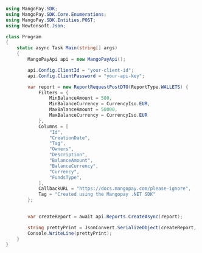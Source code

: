 ```csharp .NET 
using MangoPay.SDK;
using MangoPay.SDK.Core.Enumerations;
using MangoPay.SDK.Entities.POST;
using Newtonsoft.Json;

class Program
{
    static async Task Main(string[] args)
    {
        MangoPayApi api = new MangoPayApi();

        api.Config.ClientId = "your-client-id";
        api.Config.ClientPassword = "your-api-key";

        var report = new ReportRequestPostDTO(ReportType.WALLETS) {
            Filters = {
                MinBalanceAmount = 500,
                MinBalanceCurrency = CurrencyIso.EUR,
                MaxBalanceAmount = 50000,
                MaxBalanceCurrency = CurrencyIso.EUR
            },
            Columns = [
                "Id",
                "CreationDate",
                "Tag",
                "Owners",
                "Description",
                "BalanceAmount",
                "BalanceCurrency",
                "Currency",
                "FundsType",
            ],
            CallbackURL = "https://docs.mangopay.com/please-ignore",
            Tag = "Created using the Mangopay .NET SDK"
        };
        

        var createReport = await api.Reports.CreateAsync(report);

        string prettyPrint = JsonConvert.SerializeObject(createReport, Formatting.Indented);
        Console.WriteLine(prettyPrint);
    }
}
```